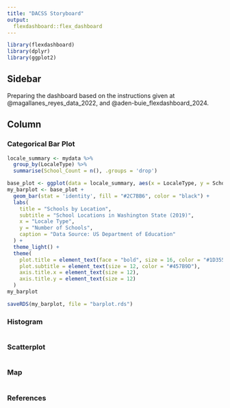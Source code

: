 ```yaml
---
title: "DACSS Storyboard"
output: 
  flexdashboard::flex_dashboard
---
```


```r
library(flexdashboard)
library(dplyr)
library(ggplot2)
```

## Sidebar {.sidebar}


Preparing the dashboard based on the instructions given at @magallanes_reyes_data_2022, and @aden-buie_flexdashboard_2024.

## Column {.tabset .tabset-fade}


### Categorical Bar Plot

```r
locale_summary <- mydata %>%
  group_by(LocaleType) %>%
  summarise(School_Count = n(), .groups = 'drop')

base_plot <- ggplot(data = locale_summary, aes(x = LocaleType, y = School_Count))
my_barplot <- base_plot +
  geom_bar(stat = 'identity', fill = "#2C7BB6", color = "black") +
  labs(
    title = "Schools by Location",
    subtitle = "School Locations in Washington State (2019)",
    x = "Locale Type",
    y = "Number of Schools",
    caption = "Data Source: US Department of Education"
  ) +
  theme_light() +
  theme(
    plot.title = element_text(face = "bold", size = 16, color = "#1D3557"),
    plot.subtitle = element_text(size = 12, color = "#457B9D"),
    axis.title.x = element_text(size = 12),
    axis.title.y = element_text(size = 12)
  )
my_barplot

saveRDS(my_barplot, file = "barplot.rds")
```


### Histogram

```r

```

### Scatterplot

```r

```


### Map

```r

```


### References 
